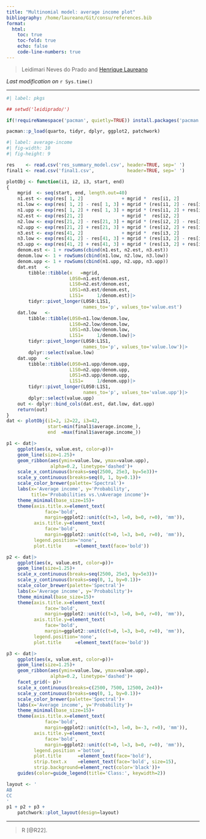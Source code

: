 ```yaml
---
title: "Multinomial model: average income plot"
bibliography: /home/laureano/Git/consu/references.bib
format:
  html:
    toc: true
    toc-fold: true
    echo: false
    code-line-numbers: true
---
```


> Leidimari Neves do Prado and
> [Henrique Laureano](https://henriquelaureano.github.io/)

*Last modification on* `r Sys.time()`

***

```r
#| label: pkgs

## setwd('leidiprado/')

if(!requireNamespace('pacman', quietly=TRUE)) install.packages('pacman')

pacman::p_load(quarto, tidyr, dplyr, ggplot2, patchwork)

```

```r
#| label: average-income
#| fig-width: 10
#| fig-height: 9

res    <- read.csv('res_summary_model.csv', header=TRUE, sep=' ')
final1 <- read.csv('final1.csv',            header=TRUE, sep=' ')

plotObj <- function(i1, i2, i3, start, end)
{
    mgrid  <- seq(start, end, length.out=40)
    n1.est <- exp(res[ 1, 2]              + mgrid *  res[i1, 2]              )
    n1.low <- exp(res[ 1, 2] - res[ 1, 3] + mgrid * (res[i1, 2] - res[i1, 3]))
    n1.upp <- exp(res[ 1, 2] + res[ 1, 3] + mgrid * (res[i1, 2] + res[i1, 3]))
    n2.est <- exp(res[21, 2]              + mgrid *  res[i2, 2]              )
    n2.low <- exp(res[21, 2] - res[21, 3] + mgrid * (res[i2, 2] - res[i2, 3]))
    n2.upp <- exp(res[21, 2] + res[21, 3] + mgrid * (res[i2, 2] + res[i2, 3]))
    n3.est <- exp(res[41, 2]              + mgrid *  res[i3, 2]              )
    n3.low <- exp(res[41, 2] - res[41, 3] + mgrid * (res[i3, 2] - res[i3, 3]))
    n3.upp <- exp(res[41, 2] + res[41, 3] + mgrid * (res[i3, 2] + res[i3, 3]))
    denom.est <- 1 + rowSums(cbind(n1.est, n2.est, n3.est))
    denom.low <- 1 + rowSums(cbind(n1.low, n2.low, n3.low))
    denom.upp <- 1 + rowSums(cbind(n1.upp, n2.upp, n3.upp))
    dat.est   <-
        tibble::tibble(x   =mgrid,
                       L0S0=n1.est/denom.est,
                       L1S0=n2.est/denom.est,
                       L0S1=n3.est/denom.est,
                       L1S1=     1/denom.est)|>
        tidyr::pivot_longer(L0S0:L1S1,
                            names_to='p', values_to='value.est')
    dat.low   <-
        tibble::tibble(L0S0=n1.low/denom.low,
                       L1S0=n2.low/denom.low,
                       L0S1=n3.low/denom.low,
                       L1S1=     1/denom.low)|>
        tidyr::pivot_longer(L0S0:L1S1,
                            names_to='p', values_to='value.low')|>
        dplyr::select(value.low)
    dat.upp   <-
        tibble::tibble(L0S0=n1.upp/denom.upp,
                       L1S0=n2.upp/denom.upp,
                       L0S1=n3.upp/denom.upp,
                       L1S1=     1/denom.upp)|>
        tidyr::pivot_longer(L0S0:L1S1,
                            names_to='p', values_to='value.upp')|>
        dplyr::select(value.upp)
    out <- dplyr::bind_cols(dat.est, dat.low, dat.upp)
    return(out)
}
dat <- plotObj(i1=2, i2=22, i3=42,
               start=min(final1$average.income_),
               end  =max(final1$average.income_))

p1 <- dat|>
    ggplot(aes(x, value.est, color=p))+
    geom_line(size=1.25)+
    geom_ribbon(aes(ymin=value.low, ymax=value.upp),
                alpha=0.2, linetype='dashed')+
    scale_x_continuous(breaks=seq(2500, 25e3, by=5e3))+
    scale_y_continuous(breaks=seq(0, 1, by=0.1))+
    scale_color_brewer(palette='Spectral')+
    labs(x='Average income', y='Probability',
         title='Probabilities vs.\nAverage income')+
    theme_minimal(base_size=15)+
    theme(axis.title.x=element_text(
              face='bold',
              margin=ggplot2::unit(c(t=3, l=0, b=0, r=0), 'mm')),
          axis.title.y=element_text(
              face='bold',
              margin=ggplot2::unit(c(t=0, l=3, b=0, r=0), 'mm')),
          legend.position='none',
          plot.title     =element_text(face='bold'))

p2 <- dat|>
    ggplot(aes(x, value.est, color=p))+
    geom_line(size=1.25)+
    scale_x_continuous(breaks=seq(2500, 25e3, by=5e3))+
    scale_y_continuous(breaks=seq(0, 1, by=0.1))+
    scale_color_brewer(palette='Spectral')+
    labs(x='Average income', y='Probability')+
    theme_minimal(base_size=15)+
    theme(axis.title.x=element_text(
              face='bold',
              margin=ggplot2::unit(c(t=3, l=0, b=0, r=0), 'mm')),
          axis.title.y=element_text(
              face='bold',
              margin=ggplot2::unit(c(t=0, l=3, b=0, r=0), 'mm')),
          legend.position='none',
          plot.title     =element_text(face='bold'))

p3 <- dat|>
    ggplot(aes(x, value.est, color=p))+
    geom_line(size=1.25)+
    geom_ribbon(aes(ymin=value.low, ymax=value.upp),
                alpha=0.2, linetype='dashed')+
    facet_grid(~ p)+
    scale_x_continuous(breaks=c(2500, 7500, 12500, 2e4))+
    scale_y_continuous(breaks=seq(0, 1, by=0.1))+
    scale_color_brewer(palette='Spectral')+
    labs(x='Average income', y='Probability')+
    theme_minimal(base_size=15)+
    theme(axis.title.x=element_text(
              face='bold',
              margin=ggplot2::unit(c(t=3, l=0, b=-3, r=0), 'mm')),
          axis.title.y=element_text(
              face='bold',
              margin=ggplot2::unit(c(t=0, l=3, b=0, r=0), 'mm')),
          legend.position ='bottom',
          plot.title      =element_text(face='bold'),
          strip.text.x    =element_text(face='bold', size=15),
          strip.background=element_rect(color='black'))+
    guides(color=guide_legend(title='Class:', keywidth=2))

layout <- '
AB
CC
'
p1 + p2 + p3 +
    patchwork::plot_layout(design=layout)

```

***

> R [@R22].

::: {#refs}
:::
